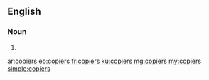 ==English==

===Noun===
{{head|en|plural}}

# {{plural of|copier|lang=en|nocat=1}}

[[ar:copiers]]
[[eo:copiers]]
[[fr:copiers]]
[[ku:copiers]]
[[mg:copiers]]
[[my:copiers]]
[[simple:copiers]]
